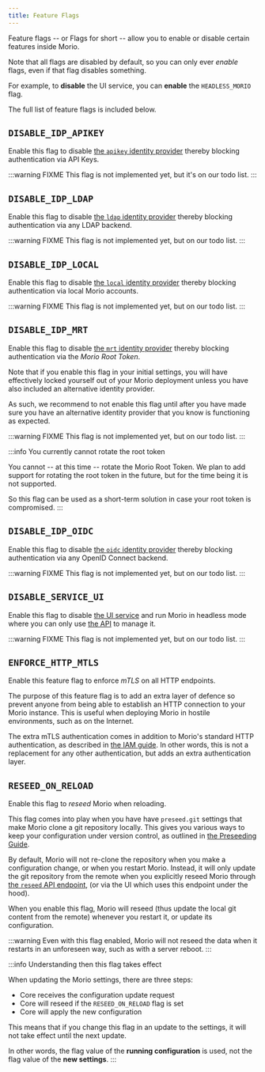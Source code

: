 ```yaml
---
title: Feature Flags
---
```


Feature flags -- or Flags for short -- allow you to enable or disable certain
features inside Morio.

Note that all flags are disabled by default, so you can only ever _enable_
flags, even if that flag disables something.

For example, to **disable** the UI service, you can **enable** the
`HEADLESS_MORIO` flag.

The full list of feature flags is included below.

## `DISABLE_IDP_APIKEY`

Enable this flag to disable [the `apikey` identity
provider](/docs/guides/settings/idps#apikey) thereby blocking authentication
via API Keys.

:::warning FIXME 
This flag is not implemented yet, but it's on our todo list. 
:::

## `DISABLE_IDP_LDAP`

Enable this flag to disable [the `ldap` identity
provider](/docs/guides/settings/idps#ldap) thereby blocking authentication via
any LDAP backend.

:::warning FIXME 
This flag is not implemented yet, but  on our todo list. 
:::

## `DISABLE_IDP_LOCAL`

Enable this flag to disable [the `local` identity
provider](/docs/guides/settings/idps#local) thereby blocking authentication via
local Morio accounts.

:::warning FIXME 
This flag is not implemented yet, but  on our todo list. 
:::

## `DISABLE_IDP_MRT`

Enable this flag to disable [the `mrt` identity
provider](/docs/guides/settings/idps#mrt) thereby blocking authentication via
the _Morio Root Token_.

Note that if you enable this flag in your initial settings, you will have
effectively locked yourself out of your Morio deployment unless you have also
included an alternative identity provider.

As such, we recommend to not enable this flag until after you have made sure
you have an alternative identity provider that you know is functioning as
expected.

:::warning FIXME 
This flag is not implemented yet, but  on our todo list. 
:::

:::info You currently cannot rotate the root token

You cannot -- at this time -- rotate the Morio Root Token.  We plan to add
support for rotating the root token in the future, but for the time being it is
not supported.

So this flag can be used as a short-term solution in case your root token is
compromised.
:::

## `DISABLE_IDP_OIDC`

Enable this flag to disable [the `oidc` identity
provider](/docs/guides/settings/idps#openid-connect) thereby blocking
authentication via any OpenID Connect backend.

:::warning FIXME 
This flag is not implemented yet, but  on our todo list. 
:::

## `DISABLE_SERVICE_UI`

Enable this flag to disable [the UI service](/docs/guides/services/ui) and run
Morio in headless mode where you can only use [the API](/docs/guides/apis/api)
to manage it.

:::warning FIXME 
This flag is not implemented yet, but  on our todo list. 
:::

## `ENFORCE_HTTP_MTLS`

Enable this feature flag to enforce _mTLS_ on all HTTP endpoints.

The purpose of this feature flag is to add an extra layer of defence so prevent
anyone from being able to establish an HTTP connection to your Morio instance.
This is useful when deploying Morio in hostile environments, such as on the
Internet.
 
The extra mTLS authentication comes in addition to Morio's standard HTTP
authentication, as described in [the IAM guide](/docs/guides/settings/iam/).
In other words, this is not a replacement for any other authentication, but
adds an extra authentication layer.

## `RESEED_ON_RELOAD`

Enable this flag to _reseed_ Morio when reloading.

This flag comes into play when you have have `preseed.git` settings that make
Morio clone a git repository locally. This gives you various ways to keep your
configuration under version control, as outlined in [the Preseeding 
Guide](/docs/reference/settings/preseed/).

By default, Morio will not re-clone the repository when you make a
configuration change, or when you restart Morio. Instead, it will only update
the git repository from the remote when you explicitly reseed Morio through
[the `reseed` API
endpoint](/docs/reference/apis/api/#tag/settings/operation/reseed), (or via the
UI which uses this endpoint under the hood).

When you enable this flag, Morio will reseed (thus update the local git content
from the remote) whenever you restart it, or update its configuration.

:::warning
Even with this flag enabled, Morio will not reseed the data when it restarts
in an unforeseen way, such as with a server reboot.
:::

:::info Understanding then this flag takes effect

When updating the Morio settings, there are three steps:

- Core receives the configuration update request
- Core will reseed if the `RESEED_ON_RELOAD` flag is set
- Core will apply the new configuration

This means that if you change this flag in an update to the settings, it will
not take effect until the next update.

In other words, the flag value of the **running configuration** is used, not 
the flag value of the **new settings**.
:::

